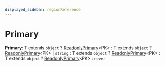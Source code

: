```yaml
---
displayed_sidebar: regionReference
---
```



# Primary

 **Primary**: T extends `object` ? [ReadonlyPrimary](../region.ReadonlyPrimary/page.mdx)&#60;PK&#62; : T extends `object` ? [ReadonlyPrimary](../region.ReadonlyPrimary/page.mdx)&#60;PK&#62; \| `string` : T extends `object` ? [ReadonlyPrimary](../region.ReadonlyPrimary/page.mdx)&#60;PK&#62; : T extends `object` ? [ReadonlyPrimary](../region.ReadonlyPrimary/page.mdx)&#60;PK&#62; : `never`
